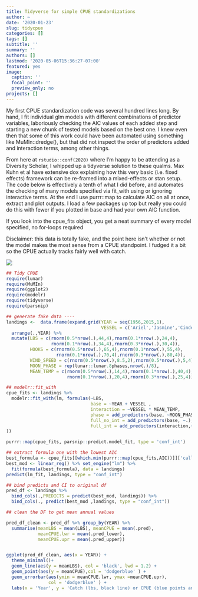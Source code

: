 ```yaml
---
title: Tidyverse for simple CPUE standardizations
author: ~
date: '2020-01-23'
slug: tidycpue
categories: []
tags: []
subtitle: ''
summary: ''
authors: []
lastmod: '2020-05-06T15:36:27-07:00'
featured: yes
image:
  caption: ''
  focal_point: ''
  preview_only: no
projects: []
---
```



My first CPUE standardization code was several hundred lines long. By hand, I fit individual glm models with different combinations of predictor variables, laboriously checking the AIC values of each added step and starting a new chunk of tested models based on the best one. I knew even then that some of this work could have been automated using something like MuMIn::dredge(), but that did not inspect the order of predictors added and interaction terms, among other things.

From here at `rstudio::conf(2020)` where I'm happy to be attending as a Diversity Scholar, I whipped up a tidyverse solution to these qualms. Max Kuhn et al have extensive dox explaining how this very basic (i.e. fixed effects) framework can be re-framed into a mixed-effects or stan setup. The code below is effectively a tenth of what I did before, and automates the checking of many models specified via fit_with using or ignoring interactive terms. At the end I use purrr::map to calculate AIC on all at once, extract and plot outputs. I load a few packages up top but really you could do this with fewer if you plotted in base and had your own AIC function.

If you look into the cpue_fits object, you get a neat summary of every model specified, no for-loops required

Disclaimer: this data is totally fake, and the point here isn't whether or not the model makes the most sense from a CPUE standpoint. I fudged it a bit so the CPUE actually tracks fairly well with catch.

![](../tidycpue.png)

```r
## Tidy CPUE
require(lunar)
require(MuMIn)
require(ggplot2)
require(modelr)
require(tidyverse)
require(parsnip)

## generate fake data ----
landings <-  data.frame(expand.grid(YEAR = seq(1956,2015,1),  
                                    VESSEL = c('Ariel','Jasmine','Cinderella','Elsa'))) %>%
  arrange(.,YEAR) %>%
  mutate(LBS = c(rnorm(0.5*nrow(.),44,4),rnorm(0.1*nrow(.),24,4),
                 rnorm(0.1*nrow(.),34,4),rnorm(0.3*nrow(.),30,4)),
         HOOKS = c(rnorm(0.5*nrow(.),65,4),rnorm(0.1*nrow(.),55,4),
                   rnorm(0.1*nrow(.),70,4),rnorm(0.3*nrow(.),80,4)),
         WIND_SPEED = c(rnorm(0.5*nrow(.),8.5,2),rnorm(0.5*nrow(.),5,4)),
         MOON_PHASE = rep(lunar::lunar.8phases,nrow(.)/8),
         MEAN_TEMP = c(rnorm(0.5*nrow(.),14,4),rnorm(0.1*nrow(.),40,4),
                       rnorm(0.1*nrow(.),20,4),rnorm(0.3*nrow(.),25,4)))

## modelr::fit_with
cpue_fits <- landings %>% 
  modelr::fit_with(lm, formulas(~LBS,
                                base = ~YEAR + VESSEL ,
                                interaction = ~VESSEL * MEAN_TEMP,
                                phase = add_predictors(base, ~MOON_PHASE),
                                full_no_int = add_predictors(base, ~.),
                                full_int = add_predictors(interaction,~.)
))

purrr::map(cpue_fits, parsnip::predict.model_fit, type = 'conf_int')

## extract formula one with the lowest AIC
best_formula <- cpue_fits[[which.min(purrr::map(cpue_fits,AIC))]]['call'][[1]]
best_mod <- linear_reg() %>% set_engine("lm") %>%
  fit(formula(best_formula), data = landings)
predict(lm_fit, landings, type = "conf_int")

## bind predicts and CI to original df
pred_df <- landings %>%
  bind_cols(.,PREDICTS = predict(best_mod, landings)) %>%
  bind_cols(., predict(best_mod ,landings, type = "conf_int")) 

## clean the DF to get mean annual values

pred_df_clean <- pred_df %>% group_by(YEAR) %>% 
  summarise(meanLBS = mean(LBS), meanCPUE = mean(.pred),
            meanCPUE.lwr = mean(.pred_lower),
            meanCPUE.upr = mean(.pred_upper))


ggplot(pred_df_clean, aes(x = YEAR)) +
  theme_minimal()+
  geom_line(aes(y = meanLBS), col = 'black', lwd = 1.2) +
  geom_point(aes(y = meanCPUE),col = 'dodgerblue' ) + 
  geom_errorbar(aes(ymin = meanCPUE.lwr, ymax =meanCPUE.upr),
                col = 'dodgerblue' ) +
  labs(x = 'Year', y = 'Catch (lbs, black line) or CPUE (blue points and 95%CI')
  
```

